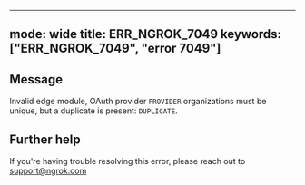 
---
mode: wide
title: ERR_NGROK_7049
keywords: ["ERR_NGROK_7049", "error 7049"]
---

## Message
Invalid edge module, OAuth provider `PROVIDER` organizations must be unique, but a duplicate is present: `DUPLICATE`.




## Further help
If you're having trouble resolving this error, please reach out to [support@ngrok.com](mailto:support@ngrok.com?subject=Help%20with%20ERR_NGROK_7049)

